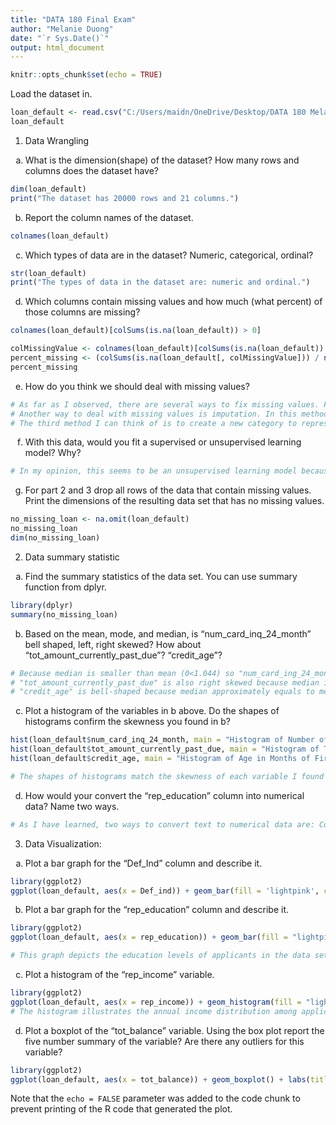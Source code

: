 ```yaml
---
title: "DATA 180 Final Exam"
author: "Melanie Duong"
date: "`r Sys.Date()`"
output: html_document
---
```


```r
knitr::opts_chunk$set(echo = TRUE)
```

Load the dataset in.
```r
loan_default <- read.csv("C:/Users/maidn/OneDrive/Desktop/DATA 180 Melanie Duong/DATA-180-Melanie-Duong/DATA-180-Melanie-Duong/loan_default_data_set.csv")
loan_default
```


1. Data Wrangling

a. What is the dimension(shape) of the dataset? How many rows and columns does the dataset have?
```r
dim(loan_default)
print("The dataset has 20000 rows and 21 columns.")
```

b. Report the column names of the dataset.
```r
colnames(loan_default)
```

c. Which types of data are in the dataset? Numeric, categorical, ordinal?
```r
str(loan_default)
print("The types of data in the dataset are: numeric and ordinal.")
```

d. Which columns contain missing values and how much (what percent) of those columns are missing?
```r
colnames(loan_default)[colSums(is.na(loan_default)) > 0]

colMissingValue <- colnames(loan_default)[colSums(is.na(loan_default)) > 0]
percent_missing <- (colSums(is.na(loan_default[, colMissingValue])) / nrow(loan_default)) * 100
percent_missing
```

e. How do you think we should deal with missing values?
```r
# As far as I observed, there are several ways to fix missing values. First of all, we can remove rows or columns that contain missing values. For this data set, we should remove rows because the amount of missing data is quiet small. If the amount of missing data is substantial, we should delete all the column.
# Another way to deal with missing values is imputation. In this method, we can replace the missing values by the mean or mode values.
# The third method I can think of is to create a new category to represent missing values.
```


f. With this data, would you fit a supervised or unsupervised learning model? Why?
```r
# In my opinion, this seems to be an unsupervised learning model because the variables in this data set are independent variables, which means that that do not have have impacts on each other. 
```

g.	For part 2 and 3 drop all rows of the data that contain missing values. Print the dimensions of the resulting data set that has no missing values.
```r
no_missing_loan <- na.omit(loan_default)
no_missing_loan
dim(no_missing_loan)
```


2. Data summary statistic

a. Find the summary statistics of the data set. You can use summary function from dplyr. 
```r
library(dplyr)
summary(no_missing_loan)
```
b.	Based on the mean, mode, and median, is “num_card_inq_24_month” bell shaped, left, right skewed? How about “tot_amount_currently_past_due”? “credit_age”? 
```r
# Because median is smaller than mean (0<1.044) so "num_card_ing_24_month" is right skewed.
# "tot_amount_currently_past_due" is also right skewed because median is smaller than mean (0<354.2).
# "credit_age" is bell-shaped because median approximately equals to mean (281 and 208.9).
```

c. Plot a histogram of the variables in b above. Do the shapes of histograms confirm the skewness you found in b?
```r
hist(loan_default$num_card_inq_24_month, main = "Histogram of Number of Credit Card Inquiries in last 24 Months", xlab = "Number of Credit Card", ylab = "Frequency", col = "lightpink")
hist(loan_default$tot_amount_currently_past_due, main = "Histogram of Total Amount Past due currently for all Credit Accounts", xlab = "Total amount past due", ylab = "Frequency", col = "lightpink")
hist(loan_default$credit_age, main = "Histogram of Age in Months of First Credit Product Obtained by the Applicant", xlab = "Age in months of first credit product", ylab = "Frequency", col = "lightpink")

# The shapes of histograms match the skewness of each variable I found in part b.
```

d.	How would your convert the “rep_education” column into numerical data? Name two ways. 
```r
# As I have learned, two ways to convert text to numerical data are: Counting vectorization and Term frequency-Inverse document frequency.
```


3. Data Visualization:

a. Plot a bar graph for the “Def_Ind” column and describe it. 
```r
library(ggplot2)
ggplot(loan_default, aes(x = Def_ind)) + geom_bar(fill = 'lightpink', color = "black") + labs(title = "Bar Graph of Indicator of Default", x = 'Indicator of Default', y = 'Frequeny' )
```

b.	Plot a bar graph for the “rep_education" column and describe it.
```r
library(ggplot2)
ggplot(loan_default, aes(x = rep_education)) + geom_bar(fill = "lightpink", color = "black") + labs(title = "Bar Graph of Education Level", x = "Education level", y = "Count")

# This graph depicts the education levels of applicants in the data set. The x-axis categorizes education into four levels which are: graduate degree, college degree, high-school or below and others. The y-axis gives us the number of times each of these levels appears. According to the bar graph, the majority of applicants reported that they are in college (about 12450 applicants). In second place is high-school or below with 5500 applicants and then is 2500 graduate applicants and 200 applicants in other education level. This distribution not only provides insights into the education landscape of the applicant pool but also highlights the prevalence of college-level education among them.

```

c. Plot a histogram of the “rep_income” variable.
```r
library(ggplot2)
ggplot(loan_default, aes(x = rep_income)) + geom_histogram(fill = "lightpink", color = "black") + labs(title = "Histogram of Annual Income", x = "Income", y = "Frequency")
# The histogram illustrates the annual income distribution among applicants in the data set. The bell-shaped distribution in the graph suggests a balanced and symmetrical pattern in the income data. This symmetry indicates that the mean, median and mode are approximately equal. Overall, most applicants have income ranges from $100,000 to $200,000 (1e+05 to 2e+05) with the mean of $166,504 and median of $166,630. The reported descriptive statistics combined with the visual representation paint a comprehensive picture of the income landscape, which reveals a central tendency around the mean income values.

```

d. Plot a boxplot of the “tot_balance” variable. Using the box plot report the five number summary of the variable? Are there any outliers for this variable? 
```r
library(ggplot2)
ggplot(loan_default, aes(x = tot_balance)) + geom_boxplot() + labs(title = "Box plot of Total Balance", x = 'Total balance', y = 'Frequency')
```

Note that the `echo = FALSE` parameter was added to the code chunk to prevent printing of the R code that generated the plot.
